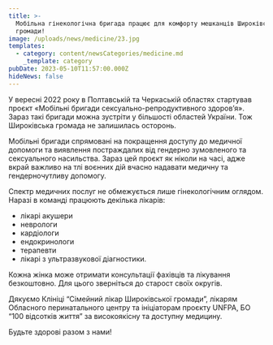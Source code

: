 ```yaml
---
title: >-
  Мобільна гінекологічна бригада працює для комфорту мешканців Широківської
  громади!
image: /uploads/news/medicine/23.jpg
templates:
  - category: content/newsCategories/medicine.md
    _template: category
pubDate: 2023-05-10T11:57:00.000Z
hideNews: false
---
```


У вересні 2022 року в Полтавській та Черкаській областях стартував проєкт «Мобільні бригади сексуально-репродуктивного здоров’я». Зараз такі бригади можна зустріти у більшості областей України. Тож Широківська громада не залишилась осторонь.  

Мобільні бригади спрямовані на покращення доступу до медичної допомоги та виявлення постраждалих від гендерно зумовленого та сексуального насильства. Зараз цей проєкт як ніколи на часі, адже вкрай важливо на тлі воєнних дій вчасно надавати медичну та гендерночутливу допомогу.

Спектр медичних послуг не обмежується лише гінекологічним оглядом. Наразі в команді працюють декілька лікарів:

* лікарі акушери
* неврологи
* кардіологи
* ендокринологи
* терапевти 
* лікарі з ультразвукової діагностики.

Кожна жінка може отримати консультації фахівців та лікування безкоштовно. Для цього зверніться до старост своїх округів.

Дякуємо Клініці “Сімейний лікар Широківської громади”, лікарям Обласного перинатального центру та ініціаторам проєкту UNFPA, БО “100 відсотків життя” за високоякісну та доступну медицину. 

Будьте здорові разом з нами!




